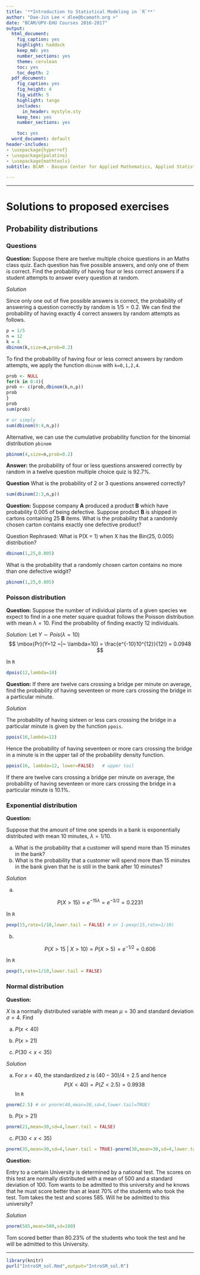 ```yaml
---
title: '**Introduction to Statistical Modeling in `R`**'
author: "Dae-Jin Lee < dlee@bcamath.org >"
date: "BCAM/UPV-EHU Courses 2016-2017"
output:
  html_document:
    fig_caption: yes
    highlight: haddock
    keep_md: yes
    number_sections: yes
    theme: cerulean
    toc: yes
    toc_depth: 2
  pdf_document:
    fig_caption: yes
    fig_height: 4
    fig_width: 5
    highlight: tango
    includes:
      in_header: mystyle.sty
    keep_tex: yes
    number_sections: yes

    toc: yes
  word_document: default
header-includes:
- \usepackage{hyperref}
- \usepackage{palatino}
- \usepackage{mathtools}
subtitle: BCAM - Basque Center for Applied Mathematics, Applied Statistics

---
```



***********

# Solutions to proposed exercises 
## Probability distributions 


### Questions



**Question:**
Suppose there are twelve multiple choice questions in an Maths class quiz. Each question has five possible answers, and only one of them is correct. Find the probability of having four or less correct answers if a student attempts to answer every question at random. 

*Solution*

Since only one out of five possible answers is correct, the probability of answering a question correctly by random is $1/5=0.2$. We can find the probability of having exactly 4 correct answers by random attempts as follows. 

```r
p = 1/5
n = 12
k = 4
dbinom(k,size=n,prob=0.2)
```

To find the probability of having four or less correct answers by random attempts, we apply the function `dbinom` with `k=0,1,2,4`.
```r
prob <- NULL
for(k in 0:4){
prob <- c(prob,dbinom(k,n,p))
prob
}
prob
sum(prob)

# or simply
sum(dbinom(0:4,n,p))
```

Alternative, we can use the cumulative probability function for the binomial distribution `pbinom`
```r
pbinom(4,size=n,prob=0.2)
```

**Answer:** the probability of four or less questions answered correctly by random in a twelve question multiple choice quiz is 92.7%. 


**Question**
What is the probability of 2 or 3 questions answered correctly?
```r
sum(dbinom(2:3,n,p))
```



**Question:** Suppose company **A** produced a product **B** which have probability 0.005 of being defective. Suppose product **B** is shipped in cartons containing 25 **B** items. What is the probability that a randomly chosen carton contains exactly one defective product?

Question Rephrased: What is P(X = 1) when X has the Bin(25, 0.005) distribution? 

```r
dbinom(1,25,0.005)
```

What is the probability that a randomly chosen carton contains no more than one defective widgit? 

```r
pbinom(1,25,0.005)
```
### Poisson distribution

**Question:** Suppose the number of individual plants of a given species we expect to find in a one meter square quadrat follows the Poisson distribution with mean $\lambda= 10$. Find the probability of finding
exactly $12$ individuals.

*Solution:*
Let $Y \sim Pois(\lambda=10)$
$$
\mbox{Pr}(Y=12 ~|~ \lambda=10) = \frac{e^{-10}10^{12}}{12!} = 0.0948
$$

In `R`
```r
dpois(12,lambda=10)
```

**Question:** If there are twelve cars crossing a bridge per minute on average, find the probability of having seventeen or more cars crossing the bridge in a particular minute. 


*Solution*

The probability of having sixteen or less cars crossing the bridge in a particular minute is given by the function `ppois`. 

```r
ppois(16,lambda=12)
```
 Hence the probability of having seventeen or more cars crossing the bridge in a minute is in the upper tail of the probability density function.
```r
ppois(16, lambda=12, lower=FALSE)   # upper tail 
``` 

If there are twelve cars crossing a bridge per minute on average, the probability of having seventeen or more cars crossing the bridge in a particular minute is 10.1%. 

### Exponential distribution

**Question:**

Suppose that the amount of time one spends in a bank is exponentially distributed with mean 10 minutes, $\lambda=1/10$. 

a) What is the probability that a customer will spend more than 15 minutes in the bank? 
b) What is the probability that a customer will spend more than 15 minutes in the bank given that he is still in the bank
after 10 minutes?


*Solution*

a)

$$
P(X>15) = e^{-15 \lambda} = e^{-3/2} = 0.2231
$$

In `R`
```r
pexp(15,rate=1/10,lower.tail = FALSE) # or 1-pexp(15,rate=1/10)
```

b)

$$
P(X>15~|~X>10) = P(X>5) = e^{-1/2} = 0.606
$$

In `R`
```r
pexp(5,rate=1/10,lower.tail = FALSE)
```


### Normal distribution


**Question:**

$X$ is a normally distributed variable with mean $\mu = 30$ and standard deviation $\sigma = 4$. Find

a) $P(x<40)$

b) $P(x>21)$

c) $P(30<x<35)$

<!--
http://www.analyzemath.com/statistics/normal_distribution.html
-->

*Solution*

a) For $x=40$, the standardized $z$ is $(40-30)/4=2.5$ and hence
$$
P(X<40) = P(Z<2.5) = 0.9938
$$
In `R`
```r
pnorm(2.5) # or pnorm(40,mean=30,sd=4,lower.tail=TRUE)
```

b) $P(x>21)$
```r
pnorm(21,mean=30,sd=4,lower.tail = FALSE)
```
c) $P(30<x<35)$
```r
pnorm(35,mean=30,sd=4,lower.tail = TRUE)-pnorm(30,mean=30,sd=4,lower.tail = TRUE)
```



**Question:**

Entry to a certain University is determined by a national test. The scores on this test are normally distributed with a mean of 500 and a standard deviation of 100. Tom wants to be admitted to this university and he knows that he must score better than at least 70% of the students who took the test. Tom takes the test and scores 585. Will he be admitted to this university?


*Solution*

```r
pnorm(585,mean=500,sd=100)
```
Tom scored better than 80.23% of the students who took the test and he will be admitted to this University.



-----------------------------------------------------


```r
library(knitr)
purl("IntroSM_sol.Rmd",output="IntroSM_sol.R")
```


